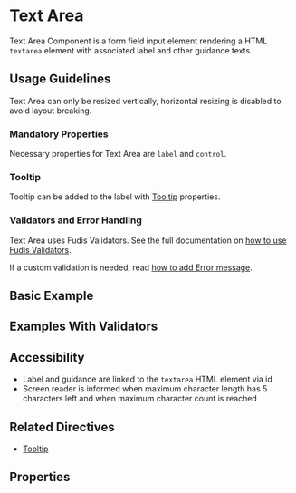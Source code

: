 
<Meta title="Components/Form/Text-area" />

# Text Area

Text Area Component is a form field input element rendering a HTML `textarea` element with associated label and other guidance texts.

## Usage Guidelines

Text Area can only be resized vertically, horizontal resizing is disabled to avoid layout breaking.

### Mandatory Properties

Necessary properties for Text Area are `label` and `control`.

### Tooltip

Tooltip can be added to the label with [Tooltip](/docs/directives-tooltip--documentation) properties.

### Validators and Error Handling

Text Area uses Fudis Validators. See the full documentation on [how to use Fudis Validators](/docs/utilities-validators--documentation).

If a custom validation is needed, read [how to add Error message](/docs/components-form-error-message--documentation).

## Basic Example

<Canvas of={TextAreaStories.Example}></Canvas>

## Examples With Validators

<Canvas of={TextAreaStories.WithValidators}></Canvas>

## Accessibility

- Label and guidance are linked to the `textarea` HTML element via id
- Screen reader is informed when maximum character length has 5 characters left and when maximum character count is reached

## Related Directives

- [Tooltip](/docs/directives-tooltip--documentation)

## Properties

<ArgTypes of={TextAreaComponent} exclude={textInputExclude} />

